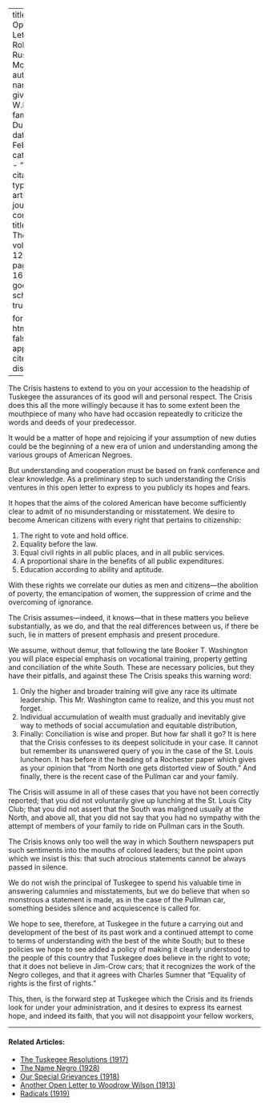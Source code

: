 
---
title: 'An Open Letter to Robert Russa Moton'
author:
  - name:
      given: W.E.B.
      family: Du Bois
date: Feb. 1916
categories: 
  - ""
citation: 
  type: article-journal
  container-title: The Crisis
  volume: 12
  issue: 4
  page: 169-173
google-scholar: true

format:
  html:
    toc: false
    appendix-cite-as: display
---



<span class = "small-caps">The Crisis</span>
hastens to extend to you on your accession to the headship of Tuskegee the  assurances of its good will and personal respect. The <span class = "small-caps">Crisis</span> 
does this all the more willingly because it has to some extent been the mouthpiece of many who have had occasion repeatedly to criticize the words and deeds of your predecessor. 

It would be a matter of hope and rejoicing if your assumption of new duties could be the beginning of a new era of union and understanding among the various groups of American Negroes. 

But understanding and cooperation must be based on frank conference and clear knowledge. As a preliminary step to such understanding the <span class = "small-caps">Crisis</span> ventures in this open letter to express to you publicly its hopes and fears. 

It hopes that the aims of the colored American have become sufficiently clear to admit of no misunderstanding or misstatement. We desire to become American citizens with every right that pertains to citizenship: 

1. The right to vote and hold office. 
2. Equality before the law. 
3. Equal civil rights in all public places, and in all public services. 
4. A proportional share in the benefits of all public expenditures. 
5. Education according to ability and aptitude. 

With these rights we correlate our duties as men and citizens---the abolition of poverty, the emancipation of women, the suppression of crime and the overcoming of ignorance. 

The <span class = "small-caps">Crisis</span> assumes---indeed, it knows---that in these matters you believe substantially, as we do, and that the real differences between us, if there be such, lie in matters of present emphasis and present procedure. 

We assume, without demur, that following the late Booker T. Washington you will place especial emphasis on vocational training, property getting and conciliation of the white South. These are necessary policies, but they have their pitfalls, and against these The <span class = "small-caps">Crisis</span> speaks this warning word: 

1. Only the higher and broader training will give any race its ultimate leadership. This Mr. Washington came to realize, and this you must not forget. 
2. Individual accumulation of wealth must gradually and inevitably give way to methods of social accumulation and equitable distribution, 
3. Finally: Conciliation is wise and proper. But how far shall it go? It is here that the <span class = "small-caps">Crisis</span> confesses to its deepest solicitude in your case. It cannot but remember its unanswered query of you in the case of the St. Louis luncheon. It has before it the heading of a Rochester paper which gives as your opinion that "from North one gets distorted view of South." And finally, there is the recent case of the Pullman car and your family. 

The <span class = "small-caps">Crisis</span> will assume in all of these cases that you have not been correctly reported; that you did not voluntarily give up lunching at the St. Louis City Club; that you did not assert that the South was maligned usually at the North, and above all, that you did not say that you had no sympathy with the attempt of members of your family to ride on Pullman cars in the South. 

The <span class = "small-caps">Crisis</span> knows only too well the way in which Southern newspapers put such sentiments into the mouths of colored leaders; but the point upon which we insist is this: that such atrocious statements cannot be always passed in silence. 

We do not wish the principal of Tuskegee to spend his valuable time in answering calumnies and misstatements, but we do believe that when so monstrous a statement is made, as in the case of the Pullman car, something besides silence and acquiescence is called for. 

We hope to see, therefore, at Tuskegee in the future a carrying out and development of the best of its past work and a continued attempt to come to terms of understanding with the best of the white South; but to these policies we hope to see added a policy of making it clearly understood to the people of this country that Tuskegee does believe in the right to vote; that it does not believe in Jim-Crow cars; that it recognizes the work of the Negro colleges, and that it agrees with Charles Sumner that "Equality of rights is the first of rights." 

This, then, is the forward step at Tuskegee which the <span class = "small-caps">Crisis</span> and its friends look for under your administration, and it desires to express its earnest hope, and indeed its faith, that you will not disappoint your fellow workers, 

<!-- Similar articles start here -->
<div  class="clear-wrap"></div>
<hr>
#### Related Articles:

* [The Tuskegee Resolutions (1917)](/Volumes/13/05/tuskegee_resolutions.html)
* [The Name Negro (1928)](/Volumes/35/03/name_negro.html)
* [Our Special Grievances (1918)](/Volumes/16/05/our_special_greivances.html)
* [Another Open Letter to Woodrow Wilson (1913)](/Volumes/06/05/open_letter.html)
* [Radicals (1919)](/Volumes/19/02/radicals.html)

<!-- Similar articles end here -->